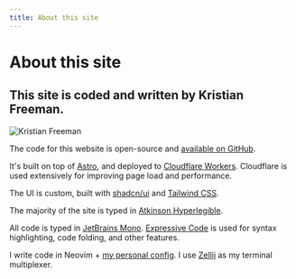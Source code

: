 ```yaml
---
title: About this site
---
```



# About this site

## This site is coded and written by Kristian Freeman.

<Image
  src={Kristian}
  alt="Kristian Freeman"
  width={250}
  height={250}
  class="rounded"
/>

The code for this website is open-source and [available on GitHub](https://github.com/kristianfreeman/kristianfreeman.com).

It's built on top of [Astro](https://astro.build), and deployed to [Cloudflare Workers](https://workers.cloudflare.com/). Cloudflare is used extensively for improving page load and performance.

The UI is custom, built with [shadcn/ui](https://ui.shadcn.com) and [Tailwind CSS](https://tailwindcss.com).

The majority of the site is typed in [Atkinson Hyperlegible](https://fonts.google.com/specimen/Atkinson+Hyperlegible).

All code is typed in [JetBrains Mono](https://www.jetbrains.com/lp/mono/). [Expressive Code](https://expressivecode.com) is used for syntax highlighting, code folding, and other features.

I write code in Neovim + [my personal config](https://github.com/kristianfreeman/nvim). I use [Zellij](/quick-review-of-zellij) as my terminal multiplexer.
